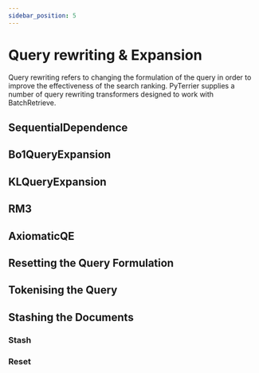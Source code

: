 ```yaml
---
sidebar_position: 5
---
```



# Query rewriting & Expansion

Query rewriting refers to changing the formulation of the query in order to improve the effectiveness of the search ranking. 
PyTerrier supplies a number of query rewriting transformers designed to work with BatchRetrieve.

## SequentialDependence

<InteractiveFeature 
    apiUrl='http://pyterrierapi-l423raviphasproject.ida.dcs.gla.ac.uk/rewrite/sequential-dependence'
/>

## Bo1QueryExpansion

<InteractiveFeature  
    apiUrl='http://pyterrierapi-l423raviphasproject.ida.dcs.gla.ac.uk/rewrite/bo1'
/>

## KLQueryExpansion

<InteractiveFeature  
    apiUrl='http://pyterrierapi-l423raviphasproject.ida.dcs.gla.ac.uk/rewrite/kl'
/>

## RM3

<InteractiveFeature 
    apiUrl='http://pyterrierapi-l423raviphasproject.ida.dcs.gla.ac.uk/rewrite/rm3'
/>

## AxiomaticQE

<InteractiveFeature 
    apiUrl='http://pyterrierapi-l423raviphasproject.ida.dcs.gla.ac.uk/rewrite/axiomatic'
/>

## Resetting the Query Formulation

<InteractiveFeature 
    apiUrl='http://pyterrierapi-l423raviphasproject.ida.dcs.gla.ac.uk/rewrite/reset'
/>

## Tokenising the Query

<InteractiveFeature 
    apiUrl='http://pyterrierapi-l423raviphasproject.ida.dcs.gla.ac.uk/rewrite/tokenise'
/>

## Stashing the Documents

### Stash
<InteractiveFeature 
    apiUrl='http://pyterrierapi-l423raviphasproject.ida.dcs.gla.ac.uk/rewrite/stash'
/>
### Reset
<InteractiveFeature 
    apiUrl='http://pyterrierapi-l423raviphasproject.ida.dcs.gla.ac.uk/rewrite/reset-stash'
/>
